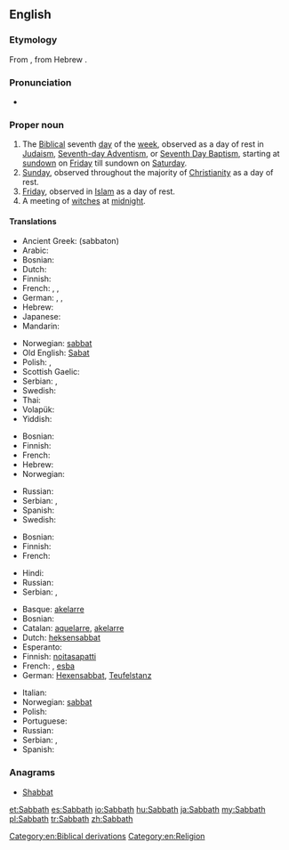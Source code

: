 ==English==

===Etymology===
From {{etyl|grc}} {{term|sc=polytonic|σάββατον|tr=sabbaton||Sabbath}}, from Hebrew {{term|sc=Hebr|שבת|tr=shabbat||Sabbath}}.

===Pronunciation===
* {{IPA|/ˈsæbəθ/|lang=en}}

===Proper noun===
{{en-proper noun}}

# The [[Biblical]] seventh [[day]] of the [[week]], observed as a day of rest in [[Judaism]], [[Advent|Seventh-day Adventism]], or [[Baptism|Seventh Day Baptism]], starting at [[sundown]] on [[Friday]] till sundown on [[Saturday]].
# [[Sunday]], observed throughout the majority of [[Christianity]] as a day of rest.
# [[Friday]], observed in [[Islam]] as a day of rest.
# A meeting of [[witch]]es at [[midnight]].

====Translations====
{{trans-top|Biblical seventh day}}
* Ancient Greek: {{l|grc|σάββατον}} (sabbaton) {{n}}
* Arabic: {{t-|ar|السبت}}
* Bosnian: {{t-|bs|sabat|m}}
* Dutch: {{t-|nl|sabbat|m}}
* Finnish: {{t+|fi|sapatti}}
* French: {{t+|fr|sabbat|m}}, {{t+|fr|shabbat|m}}, {{t+|fr|chabbat|m}}
* German: {{t|de|Sabbat|m}}, {{t|de|Schabbat|m}}, {{t|de|Schabbes|m}}
* Hebrew: {{t+|he|שבת|f|alt=שַׁבָּת|tr=shabát|sc=Hebr|xs=Hebrew}}
* Japanese: {{t|ja|安息日|tr=ansokunichi, ansokujitsu, ansokubi}}
* Mandarin: {{t|cmn|安息日|tr=ānxīrì|sc=Hani}}
{{trans-mid}}
* Norwegian: [[sabbat#norwegian|sabbat]] {{m}}
* Old English: [[Sabat]] {{m}}
* Polish: {{t-|pl|szabat|m}}, {{t-|pl|szabas|m}}
* Scottish Gaelic: {{t-|gd|Sàbaid|f|xs=Scottish Gaelic}}
* Serbian: {{t+|sr|сабат|m|sc=Cyrl}}, {{t-|sr|sabat|m}}
* Swedish: {{t+|sv|sabbat|c}}
* Thai: {{t|th|สะบาโต}}
* Volapük: {{t|vo|jabat}}
* Yiddish: {{t|yi|שבת|m|tr=shabes|sc=Hebr|xs=Yiddish}}
{{trans-bottom}}

{{trans-top|Sunday}}
* Bosnian: {{t+|bs|nedjelja|f}}
* Finnish: {{t+|fi|sapatti}}
* French: {{t+|fr|dimanche|m}}
* Hebrew: {{t+|he|יום ראשון|m|tr=yom rishon}}
* Norwegian: {{t+|no|søndag|m}}
{{trans-mid}}
* Russian: {{t+|ru|воскресенье|n|tr=voskresén’je}}
* Serbian: {{t+|sr|недеља|f|sc=Cyrl}}, {{t-|sr|nedelja|f}}
* Spanish: {{t|es|domingo|m}}
* Swedish: {{t+|sv|sabbat|c}}
{{trans-bottom}}

{{trans-top|muslim Friday}}
* Bosnian: {{t+|bs|petak|m}}
* Finnish: {{t+|fi|sapatti}}
* French: {{t+|fr|vendredi|m}}
{{trans-mid}}
* Hindi: {{t|hi|शुक्रवार |tr=Shukr-war|xs=Hindi}}
* Russian: {{t+|ru|пятница|f|tr=pjátnitsa}}
* Serbian: {{t+|sr|петак|m|sc=Cyrl}}, {{t-|sr|petak|m}}
{{trans-bottom}}

{{trans-top|witches' Sabbath}}
* Basque: [[akelarre]]
* Bosnian: {{t-|bs|vrzino kolo|n}}
* Catalan: [[aquelarre]], [[akelarre]]
* Dutch: [[heksensabbat]] {{m}}
* Esperanto: {{t|eo|sabatorgio}}
* Finnish: [[noitasapatti]]
* French: {{t+|fr|sabbat|m}}, [[esba]]
* German: [[Hexensabbat]], [[Teufelstanz]]
{{trans-mid}}
* Italian: {{t-|it|sabba}}
* Norwegian: [[sabbat#norwegian|sabbat]] {{m}}
* Polish: {{t+|pl|sabat}}
* Portuguese: {{t-|pt|sabbat}}
* Russian: {{t+|ru|шабаш|m|tr=šábaš}}
* Serbian: {{t-|sr|врзино коло|n|sc=Cyrl}}, {{t-|sr|vrzino kolo|n}}
* Spanish: {{t+|es|aquelarre}}
{{trans-bottom}}

===Anagrams===
* [[Shabbat#English|Shabbat]]

[[Category:en:Biblical derivations]]
[[Category:en:Religion]]

[[et:Sabbath]]
[[es:Sabbath]]
[[io:Sabbath]]
[[hu:Sabbath]]
[[ja:Sabbath]]
[[my:Sabbath]]
[[pl:Sabbath]]
[[tr:Sabbath]]
[[zh:Sabbath]]